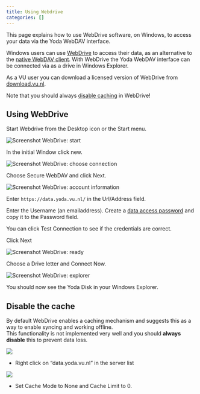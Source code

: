 ```yaml
---
title: Using Webdrive
categories: []
---
```


This page explains how to use WebDrive software, on Windows, to access your data via the Yoda WebDAV interface. 

Windows users can use [WebDrive](https://webdrive.com/) to access their data,
as an alternative to the [native WebDAV client](./yoda_using_windowsexplorer.qmd). 
With WebDrive the Yoda WebDAV interface can be connected via as a drive in 
Windows Explorer. 

As a VU user you can download a licensed version of WebDrive from [download.vu.nl](https://download.vu.nl).

Note that you should always [disable caching](#disable-the-cache) in WebDrive!

## Using WebDrive

Start Webdrive from the Desktop icon or the Start menu.

![](/public/manuals/yoda/screenshot-webdrive-start.png "Screenshot WebDrive: start")

In the initial Window click new.

![](/public/manuals/yoda/screenshot-webdrive-choose.png "Screenshot WebDrive: choose connection")

Choose Secure WebDAV and click Next.

![](/public/manuals/yoda/screenshot-webdrive-account.png "Screenshot WebDrive: account information")

Enter `https://data.yoda.vu.nl/` in the Url/Address field.

Enter the Username (an emailaddress). Create a [data access password](./yoda_dap.qmd) and copy it to the Password field.

You can click Test Connection to see if the credentials are correct. 

Click Next

![](/public/manuals/yoda/screenshot-webdrive-ready.png "Screenshot WebDrive: ready")

Choose a Drive letter and Connect Now.

![](/public/manuals/yoda/screenshot-webdrive-explorer.png "Screenshot WebDrive: explorer")

You should now see the Yoda Disk in your Windows Explorer.

## Disable the cache
By default WebDrive enables a caching mechanism and suggests this as a way to enable syncing and working offline.   
This functionality is not implemented very well and you should **always disable** this to prevent data loss.

![](/public/manuals/yoda/screenshot-webdrive-properties.png)

- Right click on "data.yoda.vu.nl" in the server list

![](/public/manuals/yoda/screenshot-webdrive-cache.png)

- Set Cache Mode to None and Cache Limit to 0.
